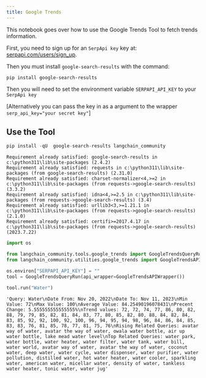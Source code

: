 ```yaml
---
title: Google Trends
---
```


This notebook goes over how to use the Google Trends Tool to fetch trends information.

First, you need to sign up for an `SerpApi key` key at: [serpapi.com/users/sign_up](https://serpapi.com/users/sign_up).

Then you must install `google-search-results` with the command:

`pip install google-search-results`

Then you will need to set the environment variable `SERPAPI_API_KEY` to your `SerpApi key`

[Alternatively you can pass the key in as a argument to the wrapper `serp_api_key="your secret key"`]

## Use the Tool

```python
pip install -qU  google-search-results langchain_community
```

```output
Requirement already satisfied: google-search-results in c:\python311\lib\site-packages (2.4.2)
Requirement already satisfied: requests in c:\python311\lib\site-packages (from google-search-results) (2.31.0)
Requirement already satisfied: charset-normalizer<4,>=2 in c:\python311\lib\site-packages (from requests->google-search-results) (3.3.2)
Requirement already satisfied: idna<4,>=2.5 in c:\python311\lib\site-packages (from requests->google-search-results) (3.4)
Requirement already satisfied: urllib3<3,>=1.21.1 in c:\python311\lib\site-packages (from requests->google-search-results) (2.1.0)
Requirement already satisfied: certifi>=2017.4.17 in c:\python311\lib\site-packages (from requests->google-search-results) (2023.7.22)
```

```python
import os

from langchain_community.tools.google_trends import GoogleTrendsQueryRun
from langchain_community.utilities.google_trends import GoogleTrendsAPIWrapper

os.environ["SERPAPI_API_KEY"] = ""
tool = GoogleTrendsQueryRun(api_wrapper=GoogleTrendsAPIWrapper())
```

```python
tool.run("Water")
```

```output
'Query: Water\nDate From: Nov 20, 2022\nDate To: Nov 11, 2023\nMin Value: 72\nMax Value: 100\nAverage Value: 84.25490196078431\nPrecent Change: 5.555555555555555%\nTrend values: 72, 72, 74, 77, 86, 80, 82, 88, 79, 79, 85, 82, 81, 84, 83, 77, 80, 85, 82, 80, 88, 84, 82, 84, 83, 85, 92, 92, 100, 92, 100, 96, 94, 95, 94, 98, 96, 84, 86, 84, 85, 83, 83, 76, 81, 85, 78, 77, 81, 75, 76\nRising Related Queries: avatar way of water, avatar the way of water, owala water bottle, air up water bottle, lake mead water level\nTop Related Queries: water park, water bottle, water heater, water filter, water tank, water bill, water world, avatar way of water, avatar the way of water, coconut water, deep water, water cycle, water dispenser, water purifier, water pollution, distilled water, hot water heater, water cooler, sparkling water, american water, micellar water, density of water, tankless water heater, tonic water, water jug'
```

